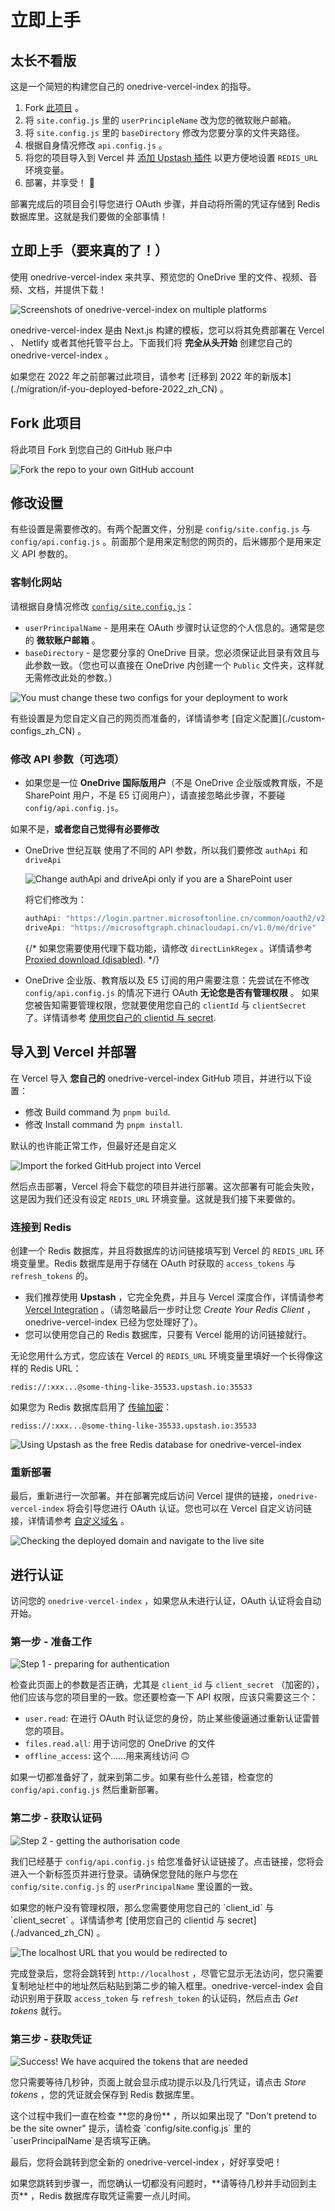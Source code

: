 
# 立即上手

## 太长不看版

<Callout emoji="⚡️">这是一个简短的构建您自己的 onedrive-vercel-index 的指导。</Callout>

1. Fork [此项目](https://github.com/spencerwooo/onedrive-vercel-index) 。
2. 将 `site.config.js` 里的 `userPrincipleName` 改为您的微软账户邮箱。
3. 将 `site.config.js` 里的 `baseDirectory` 修改为您要分享的文件夹路径。
4. 根据自身情况修改 `api.config.js` 。
5. 将您的项目导入到 Vercel 并 [添加 Upstash 插件](https://vercel.com/integrations/upstash) 以更方便地设置 `REDIS_URL` 环境变量。
6. 部署，并享受！ 🎉

部署完成后的项目会引导您进行 OAuth 步骤，并自动将所需的凭证存储到 Redis 数据库里。这就是我们要做的全部事情！

## 立即上手（要来真的了！）

使用 onedrive-vercel-index 来共享、预览您的 OneDrive 里的文件、视频、音频、文档，并提供下载！

![Screenshots of onedrive-vercel-index on multiple platforms](./_images/getting-started/od-vercel-idx.png)

onedrive-vercel-index 是由 Next.js 构建的模板，您可以将其免费部署在 Vercel 、 Netlify 或者其他托管平台上。下面我们将 **完全从头开始** 创建您自己的 onedrive-vercel-index 。

<Callout emoji="⚠️" type="warning">
  如果您在 2022 年之前部署过此项目，请参考 [迁移到 2022 年的新版本](./migration/if-you-deployed-before-2022_zh_CN) 。
</Callout>

## Fork 此项目

将此项目 Fork 到您自己的 GitHub 账户中

![Fork the repo to your own GitHub account](./_images/getting-started/fork-repo.png)

## 修改设置

有些设置是需要修改的。有两个配置文件，分别是 `config/site.config.js` 与 `config/api.config.js` 。前面那个是用来定制您的网页的，后米娜那个是用来定义 API 参数的。

### 客制化网站

请根据自身情况修改 [`config/site.config.js`](https://github.com/spencerwooo/onedrive-vercel-index/blob/main/config/site.config.js)：

- `userPrincipalName` - 是用来在 OAuth 步骤时认证您的个人信息的。通常是您的 **微软账户邮箱** 。
- `baseDirectory` - 是您要分享的 OneDrive 目录。您必须保证此目录有效且与此参数一致。（您也可以直接在 OneDrive 内创建一个 `Public` 文件夹，这样就无需修改此处的参数。）

![You must change these two configs for your deployment to work](./_images/getting-started/change-site-config-js.png)

<Callout emoji="🍀">
  有些设置是为您自定义自己的网页而准备的，详情请参考 [自定义配置](./custom-configs_zh_CN) 。
</Callout>

### 修改 API 参数（可选项）

- 如果您是一位 **OneDrive 国际版用户**（不是 OneDrive 企业版或教育版，不是 SharePoint 用户，不是 E5 订阅用户），请直接忽略此步骤，不要碰 `config/api.config.js`。

如果不是，**或者您自己觉得有必要修改**

- OneDrive 世纪互联 使用了不同的 API 参数，所以我们要修改 `authApi` 和 `driveApi`

  ![Change authApi and driveApi only if you are a SharePoint user](./_images/getting-started/change-api-config-js.png)

  将它们修改为：

  ```js
  authApi: "https://login.partner.microsoftonline.cn/common/oauth2/v2.0/token",
  driveApi: "https://microsoftgraph.chinacloudapi.cn/v1.0/me/drive"
  ```

  {/* 如果您需要使用代理下载功能，请修改 `directLinkRegex` 。详情请参考 [Proxied download (disabled)](). */}

- OneDrive 企业版、教育版以及 E5 订阅的用户需要注意：先尝试在不修改 `config/api.config.js` 的情况下进行 OAuth **无论您是否有管理权限** 。 如果您被告知需要管理权限，您就要使用您自己的 `clientId` 与 `clientSecret` 了。详情请参考 [使用您自己的 clientid 与 secret](./advanced_zh_CN).

## 导入到 Vercel 并部署

在 Vercel 导入 **您自己的** onedrive-vercel-index GitHub 项目，并进行以下设置：

- 修改 Build command 为 `pnpm build`.
- 修改 Install command 为 `pnpm install`.

<Callout>默认的也许能正常工作，但最好还是自定义</Callout>

![Import the forked GitHub project into Vercel](./_images/getting-started/import-to-vercel.png)

然后点击部署，Vercel 将会下载您的项目并进行部署。这次部署有可能会失败，这是因为我们还没有设定 `REDIS_URL` 环境变量。这就是我们接下来要做的。

### 连接到 Redis

创建一个 Redis 数据库，并且将数据库的访问链接填写到 Vercel 的 `REDIS_URL` 环境变量里。Redis 数据库是用于存储在 OAuth 时获取的 `access_tokens` 与 `refresh_tokens` 的。

- 我们推荐使用 **Upstash** ，它完全免费，并且与 Vercel 深度合作，详情请参考 [Vercel Integration](https://docs.upstash.com/redis/howto/vercelintegration) 。（请忽略最后一步时让您 _Create Your Redis Client_ ，onedrive-vercel-index 已经为您处理好了）。
- 您可以使用您自己的 Redis 数据库，只要有 Vercel 能用的访问链接就行。

无论您用什么方式，您应该在 Vercel 的 `REDIS_URL` 环境变量里填好一个长得像这样的 Redis URL：

```
redis://:xxx...@some-thing-like-35533.upstash.io:35533
```

如果您为 Redis 数据库启用了 [传输加密](https://docs.upstash.com/redis/howto/connectwithtls)：

```
rediss://:xxx...@some-thing-like-35533.upstash.io:35533
```

![Using Upstash as the free Redis database for onedrive-vercel-index](./_images/getting-started/upstash-redis.png)

### 重新部署

最后，重新进行一次部署。并在部署完成后访问 Vercel 提供的链接，`onedrive-vercel-index` 将会引导您进行 OAuth 认证。您也可以在 Vercel 自定义访问链接，详情请参考 [自定义域名](./advanced_zh_CN) 。

![Checking the deployed domain and navigate to the live site](./_images/getting-started/check-deployed-domain.png)

## 进行认证

访问您的 `onedrive-vercel-index` ，如果您从未进行认证，OAuth 认证将会自动开始。

### 第一步 - 准备工作

![Step 1 - preparing for authentication](./_images/getting-started/step1-preparations.png)

检查此页面上的参数是否正确，尤其是 `client_id` 与 `client_secret` （加密的），他们应该与您的项目里的一致。您还要检查一下 API 权限，应该只需要这三个：

- `user.read`: 在进行 OAuth 时认证您的身份，防止某些傻逼通过重新认证雷普您的项目。
- `files.read.all`: 用于访问您的 OneDrive 的文件
- `offline_access`: 这个……用来离线访问 🙃

如果一切都准备好了，就来到第二步。如果有些什么差错，检查您的 `config/api.config.js` 然后重新部署。

### 第二步 - 获取认证码

![Step 2 - getting the authorisation code](./_images/getting-started/step2-get-auth-code.png)

我们已经基于 `config/api.config.js` 给您准备好认证链接了。点击链接，您将会进入一个新标签页并进行登录。请确保您登陆的账户与您在 `config/site.config.js` 的 `userPrincipalName` 里设置的一致。

<Callout emoji="⚠️" type="warning">
  如果您的帐户没有管理权限，那么您需要使用您自己的 `client_id` 与 `client_secret` 。详情请参考 [使用您自己的 clientid 与 secret](./advanced_zh_CN) 。
</Callout>

![The [localhost](http://localhost) URL that you would be redirected to](./_images/getting-started/step2-redirect-code-localhost.png)

完成登录后，您将会跳转到 `http://localhost` ，尽管它显示无法访问，您只需要复制地址栏中的地址然后粘贴到第二步的输入框里。onedrive-vercel-index 会自动识别用于获取 `access_token` 与 `refresh_token` 的认证码，然后点击 _Get tokens_ 就行。

### 第三步 - 获取凭证

![Success! We have acquired the tokens that are needed](./_images/getting-started/step3-get-tokens.png)

您只需要等待几秒钟，页面上就会显示成功提示以及几行凭证，请点击 _Store tokens_ ，您的凭证就会保存到 Redis 数据库里。

<Callout emoji="📢">
  这个过程中我们一直在检查 **您的身份** ，所以如果出现了 "Don't pretend to be the site owner" 提示，请检查  `config/site.config.js` 里的 `userPrincipalName`是否填写正确。
</Callout>

最后，您将会跳转到您全新的 onedrive-vercel-index ，好好享受吧！

<Callout emoji="⚠️" type="warning">
  如果您跳转到步骤一，而您确认一切都没有问题时，**请等待几秒并手动回到主页** ，Redis 数据库存取凭证需要一点儿时间。
</Callout>

